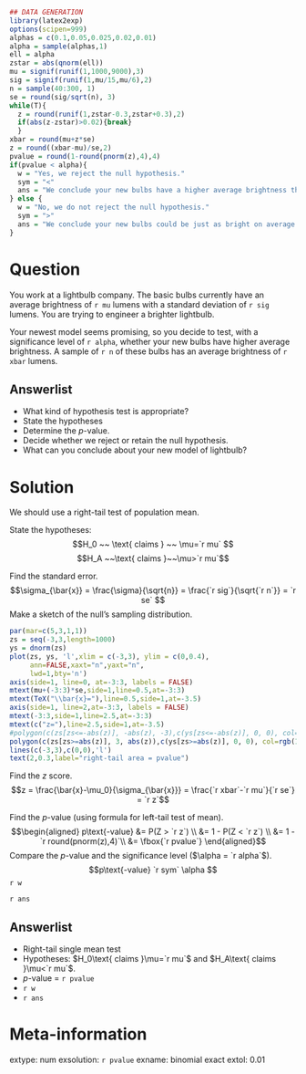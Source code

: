 ```r
## DATA GENERATION
library(latex2exp)
options(scipen=999)
alphas = c(0.1,0.05,0.025,0.02,0.01)
alpha = sample(alphas,1)
ell = alpha
zstar = abs(qnorm(ell))
mu = signif(runif(1,1000,9000),3)
sig = signif(runif(1,mu/15,mu/6),2)
n = sample(40:300, 1)
se = round(sig/sqrt(n), 3)
while(T){
  z = round(runif(1,zstar-0.3,zstar+0.3),2)
  if(abs(z-zstar)>0.02){break}
  }
xbar = round(mu+z*se)
z = round((xbar-mu)/se,2)
pvalue = round(1-round(pnorm(z),4),4)
if(pvalue < alpha){
  w = "Yes, we reject the null hypothesis."
  sym = "<"
  ans = "We conclude your new bulbs have a higher average brightness than the basic bulbs."
} else {
  w = "No, we do not reject the null hypothesis."
  sym = ">"
  ans = "We conclude your new bulbs could be just as bright on average as the basic bulbs."
}
```

Question
========

You work at a lightbulb company. The basic bulbs currently have an average brightness of `r mu` lumens with a standard deviation of `r sig` lumens. You are trying to engineer a brighter lightbulb. 

Your newest model seems promising, so you decide to test, with a significance level of `r alpha`, whether your new bulbs have higher average brightness. A sample of `r n` of these bulbs has an average brightness of `r xbar` lumens.


Answerlist
--------
* What kind of hypothesis test is appropriate?
* State the hypotheses
* Determine the $p$-value.
* Decide whether we reject or retain the null hypothesis.
* What can you conclude about your new model of lightbulb?


Solution
========

We should use a right-tail test of population mean.

State the hypotheses:
$$H_0 ~~ \text{ claims } ~~ \mu=`r mu` $$
$$H_A ~~\text{ claims }~~\mu>`r mu`$$

Find the standard error.
$$\sigma_{\bar{x}} = \frac{\sigma}{\sqrt{n}} = \frac{`r sig`}{\sqrt{`r n`}} = `r se` $$
Make a sketch of the null's sampling distribution.
\
```r
par(mar=c(5,3,1,1))
zs = seq(-3,3,length=1000)
ys = dnorm(zs)
plot(zs, ys, 'l',xlim = c(-3,3), ylim = c(0,0.4),
     ann=FALSE,xaxt="n",yaxt="n",
     lwd=1,bty='n')
axis(side=1, line=0, at=-3:3, labels = FALSE)
mtext(mu+(-3:3)*se,side=1,line=0.5,at=-3:3)
mtext(TeX("\\bar{x}="),line=0.5,side=1,at=-3.5)
axis(side=1, line=2,at=-3:3, labels = FALSE)
mtext(-3:3,side=1,line=2.5,at=-3:3)
mtext(c("z="),line=2.5,side=1,at=-3.5)
#polygon(c(zs[zs<=-abs(z)], -abs(z), -3),c(ys[zs<=-abs(z)], 0, 0), col=rgb(1,0,0,0.5))
polygon(c(zs[zs>=abs(z)], 3, abs(z)),c(ys[zs>=abs(z)], 0, 0), col=rgb(1,0,0,0.5))
lines(c(-3,3),c(0,0),'l')
text(2,0.3,label="right-tail area = pvalue")
```

Find the $z$ score.
$$z = \frac{\bar{x}-\mu_0}{\sigma_{\bar{x}}} = \frac{`r xbar`-`r mu`}{`r se`} = `r z`$$

Find the $p$-value (using formula for left-tail test of mean).
$$\begin{aligned}
p\text{-value} &= P(Z > `r z`) \\
               &= 1 - P(Z < `r z`) \\
               &= 1 - `r round(pnorm(z),4)`\\
               &= \fbox{`r pvalue`}
\end{aligned}$$
Compare the $p$-value and the significance level ($\alpha = `r alpha`$).
$$p\text{-value} `r sym` \alpha $$
`r w`

`r ans`

Answerlist
--------
* Right-tail single mean test
* Hypotheses: $H_0\text{ claims }\mu=`r mu`$ and $H_A\text{ claims }\mu<`r mu`$.
* $p$-value = `r pvalue`
* `r w`
* `r ans`



Meta-information
============
extype: num
exsolution: `r pvalue`
exname: binomial exact
extol: 0.01
